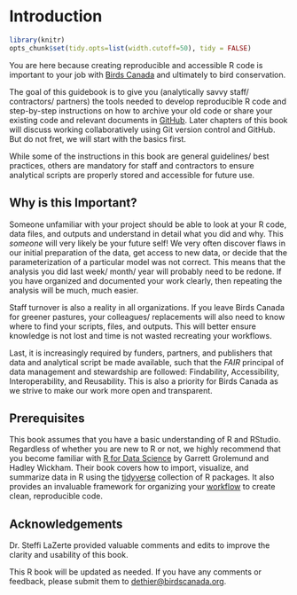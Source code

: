 # Introduction {#Intro1}

```r

library(knitr)
opts_chunk$set(tidy.opts=list(width.cutoff=50), tidy = FALSE)

```

You are here because creating reproducible and accessible R code is important to your job with [Birds Canada](https://www.birdscanada.org/) and ultimately to bird conservation.

The goal of this guidebook is to give you (analytically savvy staff/ contractors/ partners) the tools needed to develop reproducible R code and step-by-step instructions on how to archive your old code or share your existing code and relevant documents in [GitHub](https://github.com/). Later chapters of this book will discuss working collaboratively using Git version control and GitHub. But do not fret, we will start with the basics first.

While some of the instructions in this book are general guidelines/ best practices, others are mandatory for staff and contractors to ensure analytical scripts are properly stored and accessible for future use.

## Why is this Important? {#intro1.1}

Someone unfamiliar with your project should be able to look at your R code, data files, and outputs and understand in detail what you did and why. This *someone* will very likely be your future self! We very often discover flaws in our initial preparation of the data, get access to new data, or decide that the parameterization of a particular model was not correct. This means that the analysis you did last week/ month/ year will probably need to be redone. If you have organized and documented your work clearly, then repeating the analysis will be much, much easier.

Staff turnover is also a reality in all organizations. If you leave Birds Canada for greener pastures, your colleagues/ replacements will also need to know where to find your scripts, files, and outputs. This will better ensure knowledge is not lost and time is not wasted recreating your workflows.

Last, it is increasingly required by funders, partners, and publishers that data and analytical script be made available, such that the *FAIR* principal of data management and stewardship are followed: Findability, Accessibility, Interoperability, and Reusability. This is also a priority for Birds Canada as we strive to make our work more open and transparent.

## Prerequisites {#intro1.2}

This book assumes that you have a basic understanding of R and RStudio. Regardless of whether you are new to R or not, we highly recommend that you become familiar with [R for Data Science](http://r4ds.had.co.nz/) by Garrett Grolemund and Hadley Wickham. Their book covers how to import, visualize, and summarize data in R using the [tidyverse](https://www.tidyverse.org/) collection of R packages. It also provides an invaluable framework for organizing your [workflow](http://r4ds.had.co.nz/workflow-projects.html) to create clean, reproducible code.

## Acknowledgements {#intro1.3}

Dr. Steffi LaZerte provided valuable comments and edits to improve the clarity and usability of this book.

This R book will be updated as needed. If you have any comments or feedback, please submit them to [dethier\@birdscanada.org](mailto:dethier@birdscanada.org){.email}.
